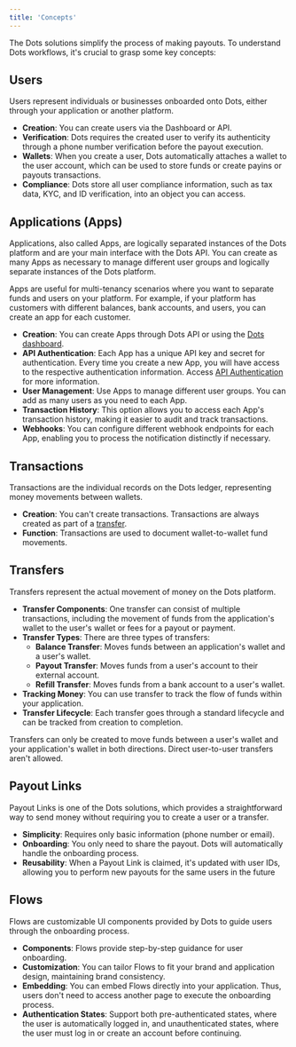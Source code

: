 ```yaml
---
title: 'Concepts'
---
```


The Dots solutions simplify the process of making payouts. To understand Dots workflows, it's crucial to grasp some key concepts:

<CardGroup cols={3}>
  <Card
    title='Users'
    href='#users'
  />
  <Card
    title='Applications'
    href='#applications-apps'
  />
  <Card
    title='Transactions'
    href='#transactions'
  />
  <Card
    title='Transfers'
    href='#transfers'
  />
  <Card
    title='Payout Links'
    href='#payout-links'
  />
  <Card
    title='Flows'
    href='#flows'
  />

</CardGroup>

## Users
Users represent individuals or businesses onboarded onto Dots, either through your application or another platform.

- **Creation**: You can create users via the Dashboard or API.
- **Verification**: Dots requires the created user to verify its authenticity through a phone number verification before the payout execution.
- **Wallets**: When you create a user, Dots automatically attaches a wallet to the user account, which can be used to store funds or create payins or payouts transactions.
- **Compliance**: Dots store all user compliance information, such as tax data, KYC, and ID verification, into an object you can access. 

## Applications (Apps)

Applications, also called Apps, are logically separated instances of the Dots platform and are your main interface with the Dots API. You can create as many Apps as necessary to manage different user groups and logically separate instances of the Dots platform. 

Apps are useful for multi-tenancy scenarios where you want to separate funds and users on your platform. For example, if your platform has customers with different balances, bank accounts, and users, you can create an app for each customer.

- **Creation**: You can create Apps through Dots API or using the [Dots dashboard](https://dashboard.dots.dev/).
- **API Authentication**: Each App has a unique API key and secret for authentication. Every time you create a new App, you will have access to the respective authentication information. Access [API Authentication](/overview/authentication) for more information.
- **User Management**: Use Apps to manage different user groups. You can add as many users as you need to each App.
- **Transaction History**: This option allows you to access each App's transaction history, making it easier to audit and track transactions.
- **Webhooks**: You can configure different webhook endpoints for each App, enabling you to process the notification distinctly if necessary.

## Transactions
Transactions are the individual records on the Dots ledger, representing money movements between wallets.

- **Creation**: You can't create transactions. Transactions are always created as part of a [transfer](#transfers). 
- **Function**: Transactions are used to document wallet-to-wallet fund movements. 

## Transfers

Transfers represent the actual movement of money on the Dots platform.

- **Transfer Components**: One transfer can consist of multiple transactions, including the movement of funds from the application's wallet to the user's wallet or fees for a payout or payment. 
- **Transfer Types**: There are three types of transfers:
  - **Balance Transfer**: Moves funds between an application's wallet and a user's wallet.
  - **Payout Transfer**: Moves funds from a user's account to their external account.
  - **Refill Transfer**: Moves funds from a bank account to a user's wallet.
- **Tracking Money**: You can use transfer to track the flow of funds within your application.
- **Transfer Lifecycle**: Each transfer goes through a standard lifecycle and can be tracked from creation to completion.

<Note>Transfers can only be created to move funds between a user's wallet and your application's wallet in both directions. Direct user-to-user transfers aren't allowed.</Note>

## Payout Links

Payout Links is one of the Dots solutions, which provides a straightforward way to send money without requiring you to create a user or a transfer.

- **Simplicity**: Requires only basic information (phone number or email).
- **Onboarding**: You only need to share the payout. Dots will automatically handle the onboarding process.
- **Reusability**: When a Payout Link is claimed, it's updated with user IDs, allowing you to perform new payouts for the same users in the future

## Flows

Flows are customizable UI components provided by Dots to guide users through the onboarding process.

- **Components**: Flows provide step-by-step guidance for user onboarding.
- **Customization**: You can tailor Flows to fit your brand and application design, maintaining brand consistency. 
- **Embedding**: You can embed Flows directly into your application. Thus, users don't need to access another page to execute the onboarding process.
- **Authentication States**: Support both pre-authenticated states, where the user is automatically logged in, and unauthenticated states, where the user must log in or create an account before continuing.
